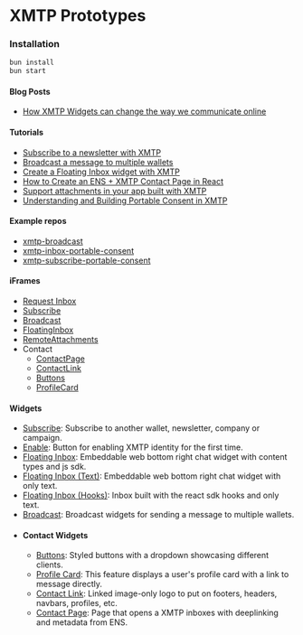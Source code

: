 # XMTP Prototypes

### Installation

```bash
bun install
bun start
```

#### Blog Posts

- [How XMTP Widgets can change the way we communicate online](/Posts/Contact)

#### Tutorials

- [Subscribe to a newsletter with XMTP](/Tutorials/Subscribe)
- [Broadcast a message to multiple wallets](/Tutorials/Broadcast)
- [Create a Floating Inbox widget with XMTP](/Tutorials/FloatingInbox)
- [How to Create an ENS + XMTP Contact Page in React](/Tutorials/ContactPage)
- [Support attachments in your app built with XMTP](/Tutorials/RemoteAttachments)
- [Understanding and Building Portable Consent in XMTP](/Tutorials/PortableConsent)

#### Example repos

- [xmtp-broadcast](https://github.com/fabriguespe/xmtp-broadcast)
- [xmtp-inbox-portable-consent](https://github.com/fabriguespe/xmtp-inbox-portable-consent)
- [xmtp-subscribe-portable-consent](https://github.com/fabriguespe/xmtp-subscribe-portable-consent)

#### iFrames

- [Request Inbox](/Frames/RequestInbox)
- [Subscribe](/Frames/Subscribe)
- [Broadcast](/Frames/Broadcast)
- [FloatingInbox](/Frames/FloatingInbox)
- [RemoteAttachments](/Frames/RemoteAttachments)
- Contact
  - [ContactPage](/Frames/ContactPage)
  - [ContactLink](/Frames/ContactLink)
  - [Buttons](/Frames/Buttons)
  - [ProfileCard](/Frames/ProfileCard)

#### Widgets

- [Subscribe](/Widgets/Subscribe): Subscribe to another wallet, newsletter, company or campaign.
- [Enable](/Widgets/Enable): Button for enabling XMTP identity for the first time.
- [Floating Inbox](/Widgets/FloatingInbox): Embeddable web bottom right chat widget with content types and js sdk.
- [Floating Inbox (Text)](/Widgets/FloatingInbox-text): Embeddable web bottom right chat widget with only text.
- [Floating Inbox (Hooks)](/Widgets/FloatingInbox-hooks): Inbox built with the react sdk hooks and only text.
- [Broadcast](/Widgets/Broadcast): Broadcast widgets for sending a message to multiple wallets.
- #### Contact Widgets
  - [Buttons](/Widgets/Contact/Buttons): Styled buttons with a dropdown showcasing different clients.
  - [Profile Card](/Widgets/Contact/ProfileCard): This feature displays a user's profile card with a link to message directly.
  - [Contact Link](/Widgets/Contact/ContactLink): Linked image-only logo to put on footers, headers, navbars, profiles, etc.
  - [Contact Page](/Widgets/Contact/ContactPage): Page that opens a XMTP inboxes with deeplinking and metadata from ENS.
